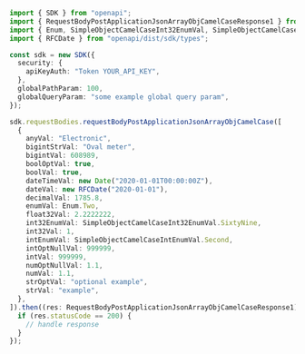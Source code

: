 ```typescript showLineNumbers copy filename="Request Body Post Application Json Array Obj Camel Case usage example"
import { SDK } from "openapi";
import { RequestBodyPostApplicationJsonArrayObjCamelCaseResponse1 } from "openapi/dist/sdk/models/operations";
import { Enum, SimpleObjectCamelCaseInt32EnumVal, SimpleObjectCamelCaseIntEnumVal } from "openapi/dist/sdk/models/shared";
import { RFCDate } from "openapi/dist/sdk/types";

const sdk = new SDK({
  security: {
    apiKeyAuth: "Token YOUR_API_KEY",
  },
  globalPathParam: 100,
  globalQueryParam: "some example global query param",
});

sdk.requestBodies.requestBodyPostApplicationJsonArrayObjCamelCase([
  {
    anyVal: "Electronic",
    bigintStrVal: "Oval meter",
    bigintVal: 608989,
    boolOptVal: true,
    boolVal: true,
    dateTimeVal: new Date("2020-01-01T00:00:00Z"),
    dateVal: new RFCDate("2020-01-01"),
    decimalVal: 1785.8,
    enumVal: Enum.Two,
    float32Val: 2.2222222,
    int32EnumVal: SimpleObjectCamelCaseInt32EnumVal.SixtyNine,
    int32Val: 1,
    intEnumVal: SimpleObjectCamelCaseIntEnumVal.Second,
    intOptNullVal: 999999,
    intVal: 999999,
    numOptNullVal: 1.1,
    numVal: 1.1,
    strOptVal: "optional example",
    strVal: "example",
  },
]).then((res: RequestBodyPostApplicationJsonArrayObjCamelCaseResponse1) => {
  if (res.statusCode == 200) {
    // handle response
  }
});
```
